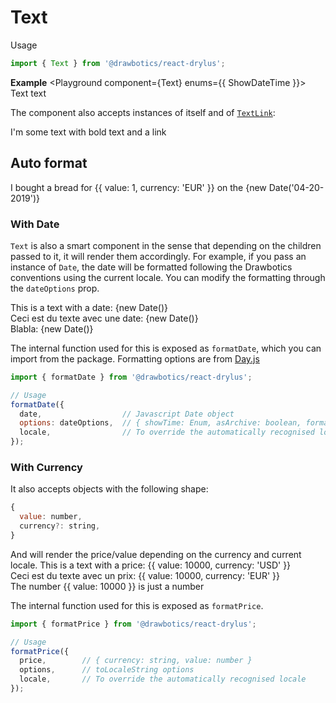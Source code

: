 


# Text
Usage
```jsx
import { Text } from '@drawbotics/react-drylus';
```

__Example__
<Playground component={Text} enums={{ ShowDateTime }}>
  <Text>Text text</Text>
</Playground>

The component also accepts instances of itself and of [`TextLink`](/components/TextLink):

<Playground mode="jsx">
  <Text>I'm some text with <Text bold>bold</Text> text and a <TextLink>link</TextLink></Text>
</Playground>

## Auto format

<Playground mode="jsx">
  <Text locale="en">I bought a bread for {{ value: 1, currency: 'EUR' }} on the {new Date('04-20-2019')}</Text>
</Playground>

### With Date
`Text` is also a smart component in the sense that depending on the children passed to it, it will render them accordingly.
For example, if you pass an instance of `Date`, the date will be formatted following the Drawbotics conventions using the current locale. You can modify the formatting through the `dateOptions` prop.

<Playground mode="jsx">
  <Text locale="en">This is a text with a date: {new Date()}</Text>
  <br/>
  <Text locale="fr">Ceci est du texte avec une date: {new Date()}</Text>
  <br/>
  <Text locale="nl">Blabla: {new Date()}</Text>
</Playground>

The internal function used for this is exposed as `formatDate`, which you can import from the package. Formatting options are from [Day.js](https://day.js.org/docs/en/display/format)
```jsx
import { formatDate } from '@drawbotics/react-drylus';

// Usage
formatDate({
  date,                  // Javascript Date object
  options: dateOptions,  // { showTime: Enum, asArchive: boolean, format: Day.js options }
  locale,                // To override the automatically recognised locale
});
```

### With Currency
It also accepts objects with the following shape:
```js
{
  value: number,
  currency?: string,
}
```
And will render the price/value depending on the currency and current locale.
<Playground mode="jsx">
  <Text locale="en">This is a text with a price: {{ value: 10000, currency: 'USD' }}</Text>
  <br/>
  <Text locale="fr">Ceci est du texte avec un prix: {{ value: 10000, currency: 'EUR' }}</Text>
  <br/>
  <Text locale="en">The number {{ value: 10000 }} is just a number</Text>
</Playground>

The internal function used for this is exposed as `formatPrice`.
```jsx
import { formatPrice } from '@drawbotics/react-drylus';

// Usage
formatPrice({
  price,        // { currency: string, value: number }
  options,      // toLocaleString options
  locale,       // To override the automatically recognised locale
});
```


